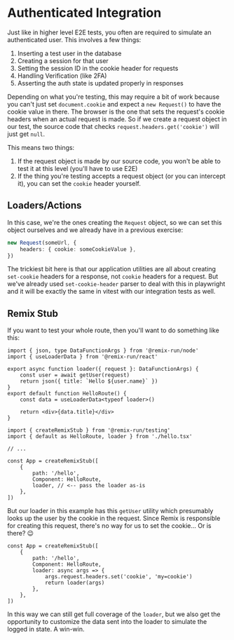 # Authenticated Integration

Just like in higher level E2E tests, you often are required to simulate an
authenticated user. This involves a few things:

1. Inserting a test user in the database
1. Creating a session for that user
1. Setting the session ID in the cookie header for requests
1. Handling Verification (like 2FA)
1. Asserting the auth state is updated properly in responses

Depending on what you're testing, this may require a bit of work because you
can't just set `document.cookie` and expect a `new Request()` to have the cookie
value in there. The browser is the one that sets the request's cookie headers
when an actual request is made. So if we create a request object in our test,
the source code that checks `request.headers.get('cookie')` will just get
`null`.

This means two things:

1. If the request object is made by our source code, you won't be able to test
   it at this level (you'll have to use E2E)
1. If the thing you're testing accepts a request object (or you can intercept
   it), you can set the `cookie` header yourself.

## Loaders/Actions

In this case, we're the ones creating the `Request` object, so we can set this
object ourselves and we already have in a previous exercise:

```ts
new Request(someUrl, {
	headers: { cookie: someCookieValue },
})
```

The trickiest bit here is that our application utilities are all about creating
`set-cookie` headers for a response, not `cookie` headers for a request. But
we've already used `set-cookie-header` parser to deal with this in playwright
and it will be exactly the same in vitest with our integration tests as well.

## Remix Stub

If you want to test your whole route, then you'll want to do something like
this:

```tsx filename=app/routes/hello.tsx
import { json, type DataFunctionArgs } from '@remix-run/node'
import { useLoaderData } from '@remix-run/react'

export async function loader({ request }: DataFunctionArgs) {
	const user = await getUser(request)
	return json({ title: `Hello ${user.name}` })
}
export default function HelloRoute() {
	const data = useLoaderData<typeof loader>()

	return <div>{data.title}</div>
}
```

```tsx filename=app/routes/hello.test.tsx
import { createRemixStub } from '@remix-run/testing'
import { default as HelloRoute, loader } from './hello.tsx'

// ...

const App = createRemixStub([
	{
		path: '/hello',
		Component: HelloRoute,
		loader, // <-- pass the loader as-is
	},
])
```

But our loader in this example has this `getUser` utility which presumably looks
up the user by the cookie in the request. Since Remix is responsible for
creating this request, there's no way for us to set the cookie... Or is there?
😉

```tsx
const App = createRemixStub([
	{
		path: '/hello',
		Component: HelloRoute,
		loader: async args => {
			args.request.headers.set('cookie', 'my=cookie')
			return loader(args)
		},
	},
])
```

In this way we can still get full coverage of the `loader`, but we also get the
opportunity to customize the data sent into the loader to simulate the logged in
state. A win-win.

